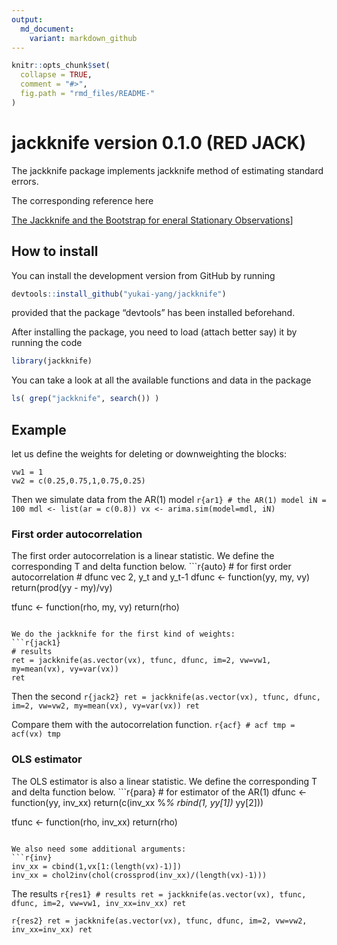 ```yaml
---
output:
  md_document:
    variant: markdown_github
---
```


<!-- README.md is generated from README.Rmd. Please edit that file -->

```r
knitr::opts_chunk$set(
  collapse = TRUE,
  comment = "#>",
  fig.path = "rmd_files/README-"
)
```

# jackknife version 0.1.0 (RED JACK)

The jackknife package implements jackknife method of estimating standard errors.

The corresponding reference here

[The Jackknife and the Bootstrap for eneral Stationary Observations](https://www.jstor.org/stable/pdf/2241719.pdf)]


## How to install

You can install the development version from GitHub by running
```r
devtools::install_github("yukai-yang/jackknife")
```
provided that the package "devtools" has been installed beforehand.




After installing the package, you need to load (attach better say) it by running the code
```r
library(jackknife)
```

You can take a look at all the available functions and data in the package
```r
ls( grep("jackknife", search()) ) 
```

## Example

let us define the weights for deleting or downweighting the blocks:

```weight
vw1 = 1
vw2 = c(0.25,0.75,1,0.75,0.25)
```

Then we simulate data from the AR(1) model
```r{ar1}
# the AR(1) model
iN = 100
mdl <- list(ar = c(0.8))
vx <- arima.sim(model=mdl, iN)
```

### First order autocorrelation

The first order autocorrelation is a linear statistic. We define the corresponding T and delta function below.
```r{auto}
# for first order autocorrelation
# dfunc vec 2, y_t and y_t-1
dfunc <- function(yy, my, vy) return(prod(yy - my)/vy)

tfunc <- function(rho, my, vy) return(rho)
```

We do the jackknife for the first kind of weights:
```r{jack1}
# results
ret = jackknife(as.vector(vx), tfunc, dfunc, im=2, vw=vw1, my=mean(vx), vy=var(vx))
ret
```

Then the second
```r{jack2}
ret = jackknife(as.vector(vx), tfunc, dfunc, im=2, vw=vw2, my=mean(vx), vy=var(vx))
ret
```

Compare them with the autocorrelation function.
```r{acf}
# acf
tmp = acf(vx)
tmp
```

### OLS estimator

The OLS estimator is also a linear statistic. We define the corresponding T and delta function below.
```r{para}
# for estimator of the AR(1)
dfunc <- function(yy, inv_xx) return(c(inv_xx %*% rbind(1, yy[1]) * yy[2]))

tfunc <- function(rho, inv_xx) return(rho)
```

We also need some additional arguments:
```r{inv}
inv_xx = cbind(1,vx[1:(length(vx)-1)])
inv_xx = chol2inv(chol(crossprod(inv_xx)/(length(vx)-1)))
```

The results
```r{res1}
# results
ret = jackknife(as.vector(vx), tfunc, dfunc, im=2, vw=vw1, inv_xx=inv_xx)
ret
```

```r{res2}
ret = jackknife(as.vector(vx), tfunc, dfunc, im=2, vw=vw2, inv_xx=inv_xx)
ret
```


